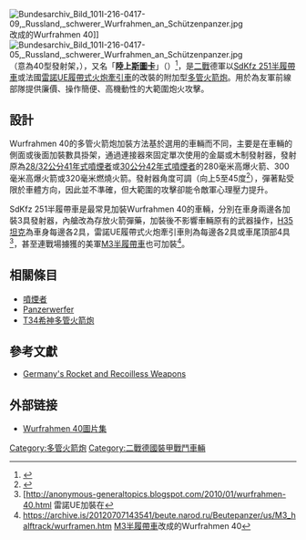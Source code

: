 [[File:Bundesarchiv_Bild_101I-216-0417-09,_Russland,_schwerer_Wurfrahmen_an_Schützenpanzer.jpg|thumb]]改成的Wurfrahmen 40]]
[[File:Bundesarchiv_Bild_101I-216-0417-05,_Russland,_schwerer_Wurfrahmen_an_Schützenpanzer.jpg|thumb]]
'''{{lang|de|Wurfrahmen 40}}'''（意為40型發射架，{{lang|en|launch frame 40}}），又名「'''陸上[[斯圖卡|斯圖卡]]'''」（{{lang|de|Stuka zu Fuss}}）<ref>{{cite web|url=http://www.wwiivehicles.com/germany/half_tracks/sdKfz251.html|title=404 Page Error - World War II Vehicles|work=www.wwiivehicles.com|access-date=2010-02-06|archive-url=https://web.archive.org/web/20151019051916/http://www.wwiivehicles.com/germany/half_tracks/sdKfz251.html|archive-date=2015-10-19|dead-url=yes}}</ref>，是[[二戰|二戰]]德軍以[[SdKfz_251半履帶車|SdKfz 251半履帶車]]或法國[[雷諾UE|雷諾UE履帶式火炮牽引車]]的改裝的附加型[[多管火箭炮|多管火箭炮]]。用於為友軍前線部隊提供廉價、操作簡便、高機動性的大範圍炮火攻擊。

== 設計 ==

Wurfrahmen 40的多管火箭炮加裝方法基於選用的車輛而不同，主要是在車輛的側面或後面加裝數具掛架，通過連接器來固定單次使用的金屬或木制發射器，發射原為[[28/32公分41年式噴煙者|28/32公分41年式噴煙者]]或[[30公分42年式噴煙者|30公分42年式噴煙者]]的280毫米高爆火箭、300毫米高爆火箭或320毫米燃燒火箭。發射器角度可調（向上5至45度<ref>{{cite web|url=http://www.lonesentry.com/ordnance/schweres-wurfrahmen-40-rocket-projectors-on-semitrack-vehicles.html|title=Schweres Wurfrahmen 40: Rocket Projectors on Semitrack Vehicles «  Catalog of Enemy Ordnance|work=www.lonesentry.com|access-date=2010-02-06|archive-date=2019-12-06|archive-url=https://web.archive.org/web/20191206055632/http://www.lonesentry.com/ordnance/schweres-wurfrahmen-40-rocket-projectors-on-semitrack-vehicles.html}}</ref>），彈著點受限於車體方向，因此並不準確，但大範圍的攻擊卻能令敵軍心理壓力提升。

SdKfz 251半履帶車是最常見加裝Wurfrahmen 40的車輛，分別在車身兩邊各加裝3具發射器，內艙改為存放火箭彈藥，加裝後不影響車輛原有的武器操作，[[哈奇開斯H系列輕型坦克|H35坦克]]為車身每邊各2具，雷諾UE履帶式火炮牽引車則為每邊各2具或車尾頂部4具<ref>[http://anonymous-generaltopics.blogspot.com/2010/01/wurfrahmen-40.html 雷諾UE加裝在</ref>，甚至連戰場擄獲的美軍[[M3半履帶車|M3半履帶車]]也可加裝<ref>https://archive.is/20120707143541/beute.narod.ru/Beutepanzer/us/M3_halftrack/wurframen.htm [[M3半履帶車|M3半履帶車]]改成的Wurfrahmen 40</ref>。

== 相關條目 ==
* [[噴煙者|噴煙者]]
* [[Panzerwerfer|Panzerwerfer]]
* [[T34希神多管火箭炮|T34希神多管火箭炮]]

== 參考文獻 ==
<div class="references-small">
<references></references>
* [http://www.lonesentry.com/articles/rocket/index.html Germany's Rocket and Recoilless Weapons] {{Wayback|url=http://www.lonesentry.com/articles/rocket/index.html |date=20201109040923 }}
</div>

== 外部链接 ==
{{Commonscat|Wurfrahmen 40}}
* [http://jtrowbridge5.smugmug.com/Assorted-German-Equipment/Wurfrahmen-40/9078156_zZwyN/1/604560119_LSgpt#604560119_LSgpt Wurfrahmen 40圖片集] {{Wayback|url=http://jtrowbridge5.smugmug.com/Assorted-German-Equipment/Wurfrahmen-40/9078156_zZwyN/1/604560119_LSgpt#604560119_LSgpt |date=20160307045450 }}

{{WWIIGermanGuns}}

{{WWIIGermanAFVs}}

[[Category:多管火箭炮|Category:多管火箭炮]]
[[Category:二戰德國裝甲戰鬥車輛|Category:二戰德國裝甲戰鬥車輛]]